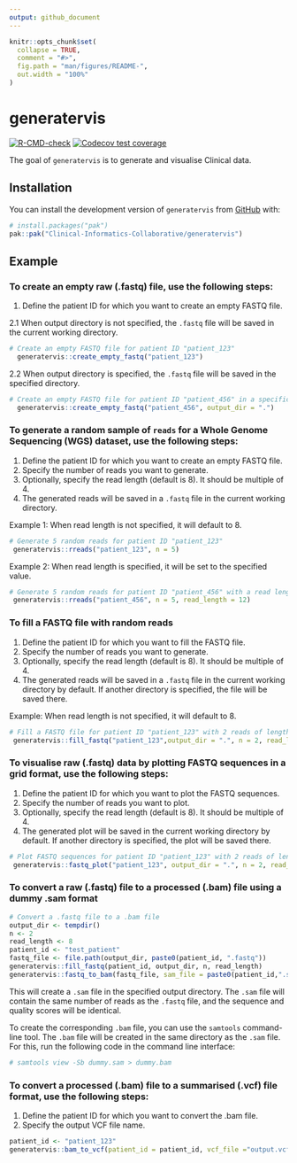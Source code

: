 ```yaml
---
output: github_document
---
```


<!-- README.md is generated from README.Rmd. Please edit that file -->

```r
knitr::opts_chunk$set(
  collapse = TRUE,
  comment = "#>",
  fig.path = "man/figures/README-",
  out.width = "100%"
)
```

# generatervis

<!-- badges: start -->

[![R-CMD-check](https://github.com/Clinical-Informatics-Collaborative/generatervis/actions/workflows/R-CMD-check.yaml/badge.svg)](https://github.com/Clinical-Informatics-Collaborative/generatervis/actions/workflows/R-CMD-check.yaml) [![Codecov test coverage](https://codecov.io/gh/Clinical-Informatics-Collaborative/generatervis/graph/badge.svg)](https://app.codecov.io/gh/Clinical-Informatics-Collaborative/generatervis)

<!-- badges: end -->

The goal of `generatervis` is to generate and visualise Clinical data.

## Installation

You can install the development version of `generatervis` from [GitHub](https://github.com/) with:

``` r
# install.packages("pak")
pak::pak("Clinical-Informatics-Collaborative/generatervis")
```

## Example

### To create an empty raw (.fastq) file, use the following steps:

1. Define the patient ID for which you want to create an empty FASTQ file. 

2.1 When output directory is not specified, the `.fastq` file will be saved in the current working directory.

```r
# Create an empty FASTQ file for patient ID "patient_123"
  generatervis::create_empty_fastq("patient_123")
```

2.2 When output directory is specified, the `.fastq` file will be saved in the specified directory.
```r
# Create an empty FASTQ file for patient ID "patient_456" in a specific directory
  generatervis::create_empty_fastq("patient_456", output_dir = ".")
```

### To generate a random sample of `reads` for a Whole Genome Sequencing (WGS) dataset, use the following steps:

1. Define the patient ID for which you want to create an empty FASTQ file. 
2. Specify the number of reads you want to generate.
3. Optionally, specify the read length (default is 8). It should be multiple of 4.
4. The generated reads will be saved in a `.fastq` file in the current working directory.

Example 1: When read length is not specified, it will default to 8.
```r
# Generate 5 random reads for patient ID "patient_123"
 generatervis::rreads("patient_123", n = 5)
```

Example 2: When read length is specified, it will be set to the specified value.
```r
# Generate 5 random reads for patient ID "patient_456" with a read length of 12
 generatervis::rreads("patient_456", n = 5, read_length = 12)
```

### To fill a FASTQ file with random reads

1. Define the patient ID for which you want to fill the FASTQ file.
2. Specify the number of reads you want to generate.
3. Optionally, specify the read length (default is 8). It should be multiple of 4.
4. The generated reads will be saved in a `.fastq` file in the current working directory by default. If another directory is specified, the file will be saved there.

Example: When read length is not specified, it will default to 8.
```r
# Fill a FASTQ file for patient ID "patient_123" with 2 reads of length 8
 generatervis::fill_fastq("patient_123",output_dir = ".", n = 2, read_length = 8)
```

### To visualise raw (.fastq) data by plotting FASTQ sequences in a grid format, use the following steps:

1. Define the patient ID for which you want to plot the FASTQ sequences.
2. Specify the number of reads you want to plot.
3. Optionally, specify the read length (default is 8). It should be multiple of 4.
4. The generated plot will be saved in the current working directory by default. If another directory is specified, the plot will be saved there.

```r
# Plot FASTQ sequences for patient ID "patient_123" with 2 reads of length 8
 generatervis::fastq_plot("patient_123", output_dir = ".", n = 2, read_length = 8)
```


### To convert a raw (.fastq) file to a processed (.bam) file using a dummy .sam format

```r
# Convert a .fastq file to a .bam file
output_dir <- tempdir()
n <- 2
read_length <- 8
patient_id <- "test_patient"
fastq_file <- file.path(output_dir, paste0(patient_id, ".fastq"))
generatervis::fill_fastq(patient_id, output_dir, n, read_length)
generatervis::fastq_to_bam(fastq_file, sam_file = paste0(patient_id,".sam"), reference = "chr1")
```

This will create a `.sam` file in the specified output directory. The `.sam` file will contain the same number of reads as the `.fastq` file, and the sequence and quality scores will be identical.

To create the corresponding `.bam` file, you can use the `samtools` command-line tool. The `.bam` file will be created in the same directory as the `.sam` file. For this, run the following code in the command line interface:

```bash
# samtools view -Sb dummy.sam > dummy.bam
```


### To convert a processed (.bam) file to a summarised (.vcf) file format, use the following steps:

1. Define the patient ID for which you want to convert the .bam file.
2. Specify the output VCF file name.

```r
patient_id <- "patient_123"
generatervis::bam_to_vcf(patient_id = patient_id, vcf_file ="output.vcf")
```
